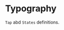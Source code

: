 
# Typography

`Tap` abd `States` definitions.

<TokensTable
  data='[
    {"token":"--fs-control-tap-size", "defaultValue":"var(--fs-spacing-7)","type":"Tap"},
    {"token":"--fs-control-tap-size-smallest",
    "defaultValue":"calc(var(--fs-control-tap-size) / 2)","type":"Tap"},{
    "token":"--fs-control-min-height",
    "defaultValue":"var(--fs-control-tap-size)","type":"Tap"},
    { "token":"--fs-control-bkg",
    "defaultValue":"var(--fs-color-neutral-0)",
    "type":"States"},{"token":"--fs-control-bkg-disabled",
    "defaultValue":"var(--fs-color-disabled-bkg)",
    "type":"States"}]'
  />